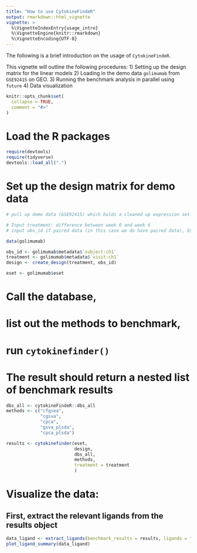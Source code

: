 ```yaml
---
title: "How to use CytokineFindeR"
output: rmarkdown::html_vignette
vignette: >
  %\VignetteIndexEntry{usage_intro}
  %\VignetteEngine{knitr::rmarkdown}
  %\VignetteEncoding{UTF-8}
---
```


The following is a brief introduction on the usage of `CytokineFindeR`. 

This vignette will outline the following procedures:
1) Setting up the design matrix for the linear models
2) Loading in the demo data `golimumab` from `GSE92415` on GEO.
3) Running the benchmark analysis in parallel using `future`
4) Data visualization

```r
knitr::opts_chunk$set(
  collapse = TRUE,
  comment = "#>"
)
```

# Load the R packages
```r
require(devtools)
require(tidyverse)
devtools::load_all(".")
```

# Set up the design matrix for demo data 
```r
# pull up demo data (GSE92415) which holds a cleaned up expression set and meta data subset for the treatment (golimumab) on ulcerative colitus patients

# Input treatment: difference between week 0 and week 6
# input obs_id if paired data (in this case we do have paired data), GSM IDs different for same sample IDs due to different time points

data(golimumab)

obs_id <- golimumab$metadata$`subject:ch1`
treatment <- golimumab$metadata$`visit:ch1`
design <- create_design(treatment, obs_id)

eset <- golimumab$eset
```

# Call the database, 
# list out the methods to benchmark, 
# run `cytokinefinder()`
# The result should return a nested list of benchmark results
```r
dbs_all <- cytokineFindeR::dbs_all
methods <- c("cfgsea", 
             "cgsva", 
             "cpca", 
             "gsva_plsda", 
             "cpca_plsda")

results <- cytokinefinder(eset, 
                          design, 
                          dbs_all, 
                          methods, 
                          treatment = treatment
                          )


```

# Visualize the data:
## First, extract the relevant ligands from the results object
```r
data_ligand <- extract_ligands(benchmark_results = results, ligands = "TNF")
plot_ligand_summary(data_ligand)
```

